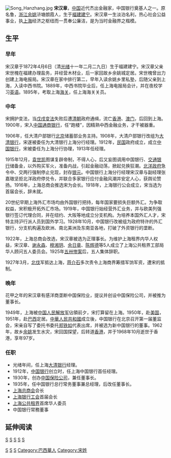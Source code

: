 [[File:Song_Hanzhang.jpg|thumb]]
{{Infobox Officeholder
|姓名=宋漢章
|圖像=File:宋漢章.jpg
|圖像大小=200px
|圖像說明=  
| 字       = 
| 號       = 
| 別名     = 
| 出生名   = 
| 出生日期 = 
| 出生地點 = 
| 逝世日期 = 
| 逝世地點 = 
| 死因     = 
| 墓地     = 
| 墓地座標 = 
| 籍貫     = 
| 國籍     = 
| 公民權   = 
| 政黨     = 
| 其他政黨 = 
| 身高     = 
| 配偶     = 
| 伴侶     = 
| 兒女     = 
| 父母     = 
| 親屬     = 
| 居住地   = 
| 學歷     = 
| 母校     = 
| 職業     = 
| 專業     = 
| 知名原因 = 
| 著作     = 
| 宗教信仰 = 
| 獲獎     = 
| 簽名     = 
| 腳註     = 
}}
'''宋汉章'''{{BD|1872年|4月6日|1968年|10月}}，[[中国|中国]]近代杰出金融家，中国银行奠基人之一。原名鲁，[[浙江|浙江]][[余姚|余姚]]浒塘朗霞人，生于[[福建|福建]][[建宁|建宁]]。宋汉章一生淡泊名利，热心社会公益事业，执[[上海|上海]]经济之枢纽而一贯奉公廉洁，是为当时金融界之楷模。

==生平==
===早年===

宋汉章于1872年4月6日（清[[光绪|光绪]]十一年二月二九日）生于福建建宁。宋汉章父亲宋世槐在福建办理盐务，并经营木材业，后一家回故乡余姚城定居。宋世槐曾出力创建上海电报局。宋汉章在家中排行第二，早年入读余姚乡里私塾，后随父亲到上海，入读中西书院。1889年，中西书院毕业后，任上海电报局会计，并在夜校学习[[英语|英语]]。1895年，考取上海[[海关|海关]]，任上海海关关员。

===中年===

宋拥护变法，当[[戊戌变法|戊戌变法]]失败后遭[[清朝|清朝]]政府通缉，流亡[[香港|香港]]、[[澳门|澳门]]，后回到上海。1900年，宋入[[中国通商银行|中国通商银行]]，任“跑楼”，因精熟中西金融业务，才干被器重。

1906年，任大清户部银行[[北京|北京]]储蓄部业务主持。1908年，大清户部银行改组为[[大清银行|大清银行]]，宋遂被委任为大清银行上海分行经理。1912年，[[中華民國|民国]]政府成立，成立[[中国银行|中国银行]]，宋被委任为上海分行协理，1913年任经理。

1915年12月，[[袁世凯|袁世凯]]图谋复辟帝制，不得人心，后又妄图调用中国银行、[[交通银行|交通银行]]储备金，以外购买军火，准备内战，引起金融动荡，掀起兑换狂潮。[[北洋政府|北洋政府]]急令中、交两行强制停止兑现，封存[[银元|银元]]。中国银行上海分行经理宋汉章与副经理张嘉璈坚拒北洋政府停兑令，并联合多家银行应付金融风潮并安定人心，获舆论赞扬。1916年，上海总商会推选宋为会长。1918年，上海银行公会成立，宋当选为首届会长，辞未就。

20世纪早期上海外汇市场均由外国银行把持，每年国家要损失巨额外汇。为争取权益，宋积极开拓外汇市场。1919年，中国银行始经营外汇业务，并与欧美列强银行签订代理合同，并在纽约、大阪等地成立分支机构。为培养本国外汇人才，宋特主持沪行派人员到国外学习。1928年10月，中国银行改被组为政府特许的外汇银行，分支机构遍及欧洲、南北美洲及东南亚各地，打破了外资银行的垄断。 

1922年，上海总商会改选，宋汉章被选为正理事长。为维护上海租界内华人权益，宋汉章、[[谢永森|谢永森]]、[[穆湘玥|穆湘玥]]、[[余日章|余日章]]、[[陈辉德|陈辉德]]等5人成立了上海公共租界工部局华人顾问五人委员会。1925年[[五卅惨案|五卅惨案]]后，五人集体辞职。

1927年3月，[[北伐|北伐]]军抵达上海，[[蒋介石|蒋介石]]多次责令上海商界筹措军饷军资，遭宋的抵制。

===晚年===

花甲之年的宋汉章有感洋商垄断中国保险业，提议并创设中国保险公司，并被推为董事长。

1949年，上海被[[中国人民解放军|中国人民解放军]]佔領前夕，宋打算留在上海。1950年，赴[[美国|美国]]，1951年，赴[[巴西|巴西]]定居。[[中華人民共和國|中華人民共和國]]成立後，中国银行在北京召开第一届董监会，宋亲自写了委托书委托[[郑铁如|郑铁如]]代表出席，并被选为新中国银行的董事。1962年，故乡[[余姚|余姚]]发生水灾，宋回国探望，后转道[[香港|香港]]，并于1968年10月逝世于香港，享年97岁。

===任职===
*光绪年间，任上海[[大清银行|大清银行]]经理。
*1912年，[[中国银行|中国银行]]创立时，任上海中国银行首任经理。
*1930年，创办[[中国保险公司|中国保险公司]]，兼任董事长。
*1935年，任中国银行总行常务董事兼总经理，后改任董事长。
*[[上海总商会|上海总商会]]会长
*[[上海银行工会|上海银行工会]]首届会长
*[[上海公共租界|上海公共租界]]首席华人委员
*中国银行常務董事

==延伸阅读==
{{Wikisource further reading}}

{{DEFAULTSORT:Song宋}}
[[category:华人企业家|S]]
[[Category:中華民國銀行家|S]]
[[category:宁波人|S]]
[[category:余姚人|S]]
[[Category:香港寧波人|S]]
[[Category:宁波商帮|S]]
[[category:1872年出生|S]]
[[category:1968年逝世|S]]
[[Category:巴西華人|Category:巴西華人]]
[[Category:宋姓|Category:宋姓]]